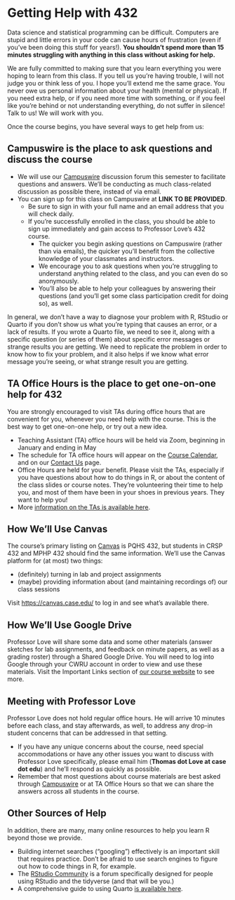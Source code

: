 # Getting Help with 432

Data science and statistical programming can be difficult. Computers are stupid and little errors in your code can cause hours of frustration (even if you've been doing this stuff for years!). **You shouldn't spend more than 15 minutes struggling with anything in this class without asking for help.**

We are fully committed to making sure that you learn everything you were hoping to learn from this class. If you tell us you're having trouble, I will not judge you or think less of you. I hope you'll extend me the same grace. You never owe us personal information about your health (mental or physical). If you need extra help, or if you need more time with something, or if you feel like you're behind or not understanding everything, do not suffer in silence! Talk to us! We will work with you.

Once the course begins, you have several ways to get help from us:

## Campuswire is the place to ask questions and discuss the course

- We will use our [Campuswire](https://campuswire.com/) discussion forum this semester to facilitate questions and answers. We'll be conducting as much class-related discussion as possible there, instead of via email.
- You can sign up for this class on Campuswire at **LINK TO BE PROVIDED**.
  - Be sure to sign in with your full name and an email address that you will check daily.
  - If you're successfully enrolled in the class, you should be able to sign up immediately and gain access to Professor Love's 432 course.
    - The quicker you begin asking questions on Campuswire (rather than via emails), the quicker you'll benefit from the collective knowledge of your classmates and instructors. 
    - We encourage you to ask questions when you're struggling to understand anything related to the class, and you can even do so anonymously.
    - You'll also be able to help your colleagues by answering their questions (and you'll get some class participation credit for doing so), as well.

In general, we don't have a way to diagnose your problem with R, RStudio or Quarto if you don't show us what you're typing that causes an error, or a lack of results. If you wrote a Quarto file, we need to see it, along with a specific question (or series of them) about specific error messages or strange results you are getting. We need to replicate the problem in order to know how to fix your problem, and it also helps if we know what error message you're seeing, or what strange result you are getting.

## TA Office Hours is the place to get one-on-one help for 432

You are strongly encouraged to visit TAs during office hours that are convenient for you, whenever you need help with the course. This is the best way to get one-on-one help, or try out a new idea. 

- Teaching Assistant (TA) office hours will be held via Zoom, beginning in January and ending in May
- The schedule for TA office hours will appear on the [Course Calendar](https://thomaselove.github.io/432-2023/calendar.html), and on our [Contact Us](https://thomaselove.github.io/432-2023/contact.html) page.
- Office Hours are held for your benefit. Please visit the TAs, especially if you have questions about how to do things in R, or about the content of the class slides or course notes. They're volunteering their time to help you, and most of them have been in your shoes in previous years. They want to help you!
- More [information on the TAs is available here](04-teachingassistants.qmd).

## How We'll Use Canvas

The course's primary listing on [Canvas](https://canvas.case.edu/) is PQHS 432, but students in CRSP 432 and MPHP 432 should find the same information. We'll use the Canvas platform for (at most) two things:

- (definitely) turning in lab and project assignments
- (maybe) providing information about (and maintaining recordings of) our class sessions

Visit <https://canvas.case.edu/> to log in and see what's available there.

## How We'll Use Google Drive

Professor Love will share some data and some other materials (answer sketches for lab assignments, and feedback on minute papers, as well as a grading roster) through a Shared Google Drive. You will need to log into Google through your CWRU account in order to view and use these materials. Visit the Important Links section of [our course website](https://thomaselove.github.io/432-2023/) to see more.

## Meeting with Professor Love

Professor Love does not hold regular office hours. He will arrive 10 minutes before each class, and stay afterwards, as well, to address any drop-in student concerns that can be addressed in that setting.

- If you have any unique concerns about the course, need special accommodations or have any other issues you want to discuss with Professor Love specifically, please email him (**Thomas dot Love at case dot edu**) and he'll respond as quickly as possible.
- Remember that most questions about course materials are best asked through [Campuswire](https://campuswire.com/) or at TA Office Hours so that we can share the answers across all students in the course.

## Other Sources of Help

In addition, there are many, many online resources to help you learn R beyond those we provide. 

- Building internet searches ("googling") effectively is an important skill that requires practice. Don't be afraid to use search engines to figure out how to code things in R, for example.
- The [RStudio Community](https://community.rstudio.com/) is a forum specifically designed for people using RStudio and the tidyverse (and that will be you.)
- A comprehensive guide to using Quarto [is available here](https://quarto.org/docs/guide/).
